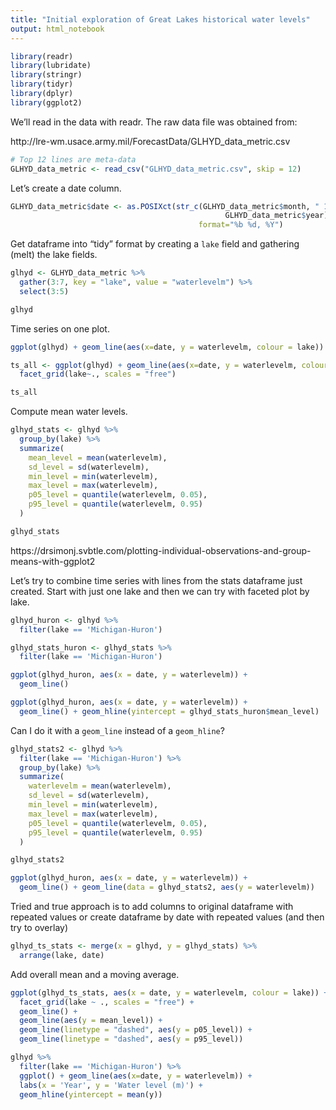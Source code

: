 ```yaml
---
title: "Initial exploration of Great Lakes historical water levels"
output: html_notebook
---
```


```r
library(readr)
library(lubridate)
library(stringr)
library(tidyr)
library(dplyr)
library(ggplot2)

```

We'll read in the data with readr. The raw data file was obtained from:

http://lre-wm.usace.army.mil/ForecastData/GLHYD_data_metric.csv


```r
# Top 12 lines are meta-data
GLHYD_data_metric <- read_csv("GLHYD_data_metric.csv", skip = 12)
```

Let's create a date column.

```r
GLHYD_data_metric$date <- as.POSIXct(str_c(GLHYD_data_metric$month, " 1, ",
                                                GLHYD_data_metric$year),
                                          format="%b %d, %Y")
```

Get dataframe into "tidy" format by creating a `lake` field and gathering (melt) the lake fields.

```r
glhyd <- GLHYD_data_metric %>%
  gather(3:7, key = "lake", value = "waterlevelm") %>%
  select(3:5)

glhyd
```

Time series on one plot.

```r
ggplot(glhyd) + geom_line(aes(x=date, y = waterlevelm, colour = lake))
```

```r
ts_all <- ggplot(glhyd) + geom_line(aes(x=date, y = waterlevelm, colour = lake)) + 
  facet_grid(lake~., scales = "free")

ts_all
```

Compute mean water levels.

```r
glhyd_stats <- glhyd %>%
  group_by(lake) %>%
  summarize(
    mean_level = mean(waterlevelm),
    sd_level = sd(waterlevelm),
    min_level = min(waterlevelm),
    max_level = max(waterlevelm),
    p05_level = quantile(waterlevelm, 0.05),
    p95_level = quantile(waterlevelm, 0.95)
  )

glhyd_stats
```


https://drsimonj.svbtle.com/plotting-individual-observations-and-group-means-with-ggplot2

Let's try to combine time series with lines from the stats dataframe just created. Start with
just one lake and then we can try with faceted plot by lake.



```r
glhyd_huron <- glhyd %>%
  filter(lake == 'Michigan-Huron')

glhyd_stats_huron <- glhyd_stats %>%
  filter(lake == 'Michigan-Huron')
```

```r
ggplot(glhyd_huron, aes(x = date, y = waterlevelm)) +
  geom_line()
```


```r
ggplot(glhyd_huron, aes(x = date, y = waterlevelm)) +
  geom_line() + geom_hline(yintercept = glhyd_stats_huron$mean_level)
```

Can I do it with a `geom_line` instead of a `geom_hline`?

```r
glhyd_stats2 <- glhyd %>%
  filter(lake == 'Michigan-Huron') %>%
  group_by(lake) %>%
  summarize(
    waterlevelm = mean(waterlevelm),
    sd_level = sd(waterlevelm),
    min_level = min(waterlevelm),
    max_level = max(waterlevelm),
    p05_level = quantile(waterlevelm, 0.05),
    p95_level = quantile(waterlevelm, 0.95)
  )

glhyd_stats2
```

```r
ggplot(glhyd_huron, aes(x = date, y = waterlevelm)) +
  geom_line() + geom_line(data = glhyd_stats2, aes(y = waterlevelm))
```
Tried and true approach is to add columns to original dataframe with repeated values or create
dataframe by date with repeated values (and then try to overlay)


```r
glhyd_ts_stats <- merge(x = glhyd, y = glhyd_stats) %>%
  arrange(lake, date)
```


Add overall mean and a moving average.

```r
ggplot(glhyd_ts_stats, aes(x = date, y = waterlevelm, colour = lake)) +
  facet_grid(lake ~ ., scales = "free") +
  geom_line() + 
  geom_line(aes(y = mean_level)) + 
  geom_line(linetype = "dashed", aes(y = p05_level)) + 
  geom_line(linetype = "dashed", aes(y = p95_level))
```




```r
glhyd %>%
  filter(lake == 'Michigan-Huron') %>%
  ggplot() + geom_line(aes(x=date, y = waterlevelm)) +
  labs(x = 'Year', y = 'Water level (m)') +
  geom_hline(yintercept = mean(y))
```